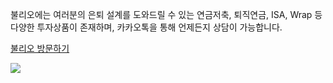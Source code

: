 불리오에는 여러분의 은퇴 설계를 도와드릴 수 있는 연금저축, 퇴직연금, ISA, Wrap 등 다양한 투자상품이 존재하며, 카카오톡을 통해 언제든지 상담이 가능합니다.

<a href="https://www.boolio.co.kr/" target="_blank">불리오 방문하기</a> 

![](boolio.png)